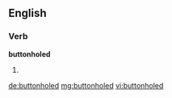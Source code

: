 ==English==

===Verb===
'''buttonholed'''

# {{past of|[[buttonhole]]}}

[[de:buttonholed]]
[[mg:buttonholed]]
[[vi:buttonholed]]
